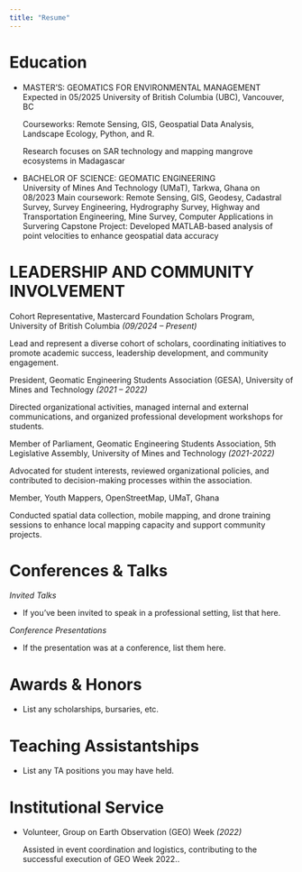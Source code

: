 ```yaml
---
title: "Resume"
---
```


# Education

-   MASTER'S: GEOMATICS FOR ENVIRONMENTAL MANAGEMENT Expected in 05/2025 University of British Columbia (UBC), Vancouver, BC

    Courseworks: Remote Sensing, GIS, Geospatial Data Analysis, Landscape Ecology, Python, and R.

    Research focuses on SAR technology and mapping mangrove ecosystems in Madagascar

-   BACHELOR OF SCIENCE: GEOMATIC ENGINEERING\
    University of Mines And Technology (UMaT), Tarkwa, Ghana on 08/2023 Main coursework: Remote Sensing, GIS, Geodesy, Cadastral Survey, Survey Engineering, Hydrography Survey, Highway and Transportation Engineering, Mine Survey, Computer Applications in Survering Capstone Project: Developed MATLAB-based analysis of point velocities to enhance geospatial data accuracy

# LEADERSHIP AND COMMUNITY INVOLVEMENT

Cohort Representative, Mastercard Foundation Scholars Program, University of British Columbia *(09/2024 – Present)*

Lead and represent a diverse cohort of scholars, coordinating initiatives to promote academic success, leadership development, and community engagement.

President, Geomatic Engineering Students Association (GESA), University of Mines and Technology *(2021 – 2022)*

Directed organizational activities, managed internal and external communications, and organized professional development workshops for students.

Member of Parliament, Geomatic Engineering Students Association, 5th Legislative Assembly, University of Mines and Technology *(2021-2022)*

Advocated for student interests, reviewed organizational policies, and contributed to decision-making processes within the association.

Member, Youth Mappers, OpenStreetMap, UMaT, Ghana

Conducted spatial data collection, mobile mapping, and drone training sessions to enhance local mapping capacity and support community projects.

# Conferences & Talks

*Invited Talks*

-   If you've been invited to speak in a professional setting, list that here.

*Conference Presentations*

-   If the presentation was at a conference, list them here.

# Awards & Honors

-   List any scholarships, bursaries, etc.

# Teaching Assistantships

-   List any TA positions you may have held.

# Institutional Service

-   Volunteer, Group on Earth Observation (GEO) Week *(2022)*

    Assisted in event coordination and logistics, contributing to the successful execution of GEO Week 2022..
